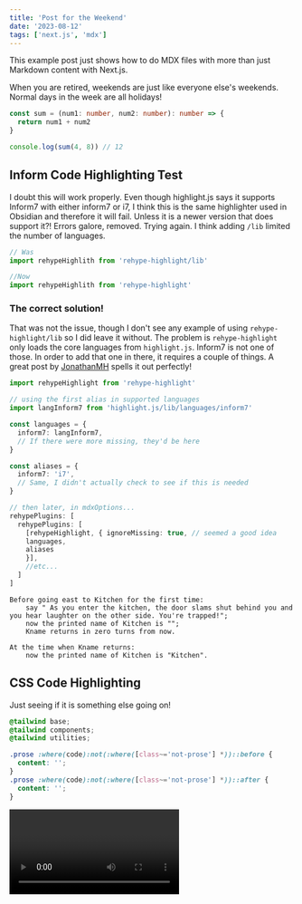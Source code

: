 ```yaml
---
title: 'Post for the Weekend'
date: '2023-08-12'
tags: ['next.js', 'mdx']
---
```


This example post just shows how to do MDX files with more than just Markdown content with Next.js.

When you are retired, weekends are just like everyone else's weekends. Normal days in the week are all holidays!

```typescript
const sum = (num1: number, num2: number): number => {
  return num1 + num2
}

console.log(sum(4, 8)) // 12
```

## Inform Code Highlighting Test

I doubt this will work properly. Even though highlight.js says it supports Inform7 with either inform7 or i7, I think this is the same highlighter used in Obsidian and therefore it will fail. Unless it is a newer version that does support it?!
Errors galore, removed. Trying again. I think adding `/lib` limited the number of languages.

```javascript
// Was
import rehypeHighlith from 'rehype-highlight/lib'

//Now
import rehypeHighlith from 'rehype-highlight'
```

### The correct solution!

That was not the issue, though I don't see any example of using `rehype-highlight/lib` so I did leave it without. The problem is `rehype-highlight` only loads the core languages from `highlight.js`. Inform7 is not one of those. In order to add that one in there, it requires a couple of things.
A great post by [JonathanMH](https://jonathanmh.com/p/syntax-highlighting-with-mdx-in-next-js/) spells it out perfectly!

```typescript
import rehypeHighlight from 'rehype-highlight'

// using the first alias in supported languages
import langInform7 from 'highlight.js/lib/languages/inform7'

const languages = {
  inform7: langInform7,
  // If there were more missing, they'd be here
}

const aliases = {
  inform7: 'i7',
  // Same, I didn't actually check to see if this is needed
}

// then later, in mdxOptions...
rehypePlugins: [
  rehypePlugins: [
    [rehypeHighlight, { ignoreMissing: true, // seemed a good idea
    languages,
    aliases
    }],
    //etc...
  ]
]
```

```inform7
Before going east to Kitchen for the first time:
	say " As you enter the kitchen, the door slams shut behind you and you hear laughter on the other side. You're trapped!";
	now the printed name of Kitchen is "";
	Kname returns in zero turns from now.

At the time when Kname returns:
	now the printed name of Kitchen is "Kitchen".
```

## CSS Code Highlighting

Just seeing if it is something else going on!

```css
@tailwind base;
@tailwind components;
@tailwind utilities;

.prose :where(code):not(:where([class~='not-prose'] *))::before {
  content: '';
}
.prose :where(code):not(:where([class~='not-prose'] *))::after {
  content: '';
}
```

<Video id='6h649f2fB9Q' />
